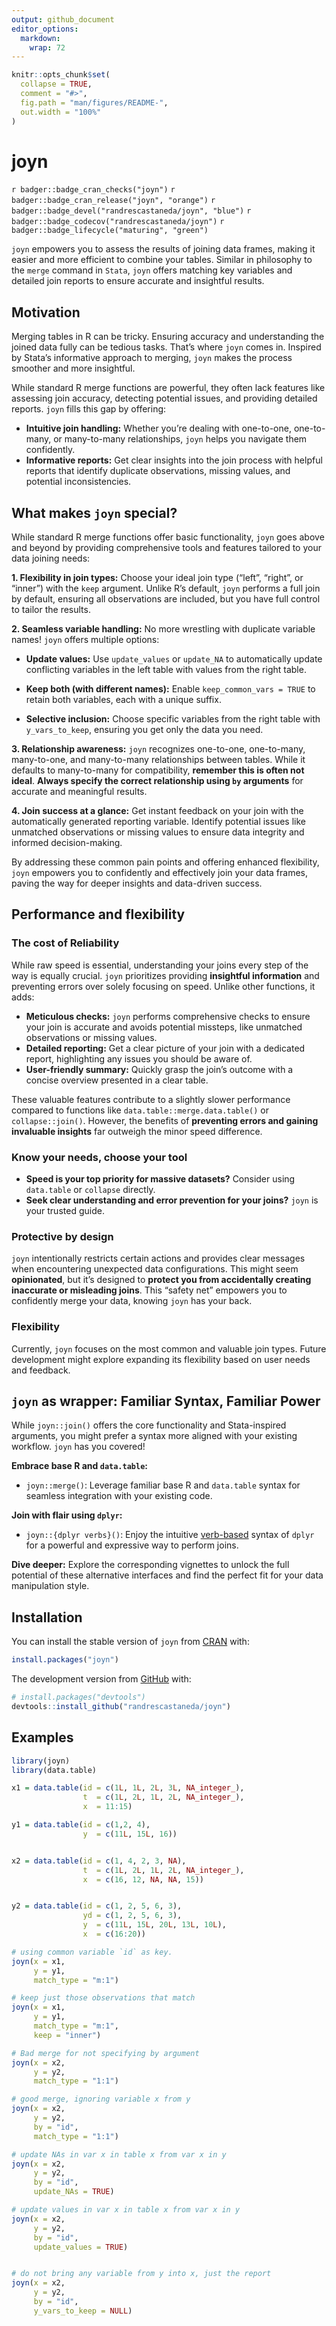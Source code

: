 ```yaml
---
output: github_document
editor_options: 
  markdown: 
    wrap: 72
---
```


```r
knitr::opts_chunk$set(
  collapse = TRUE,
  comment = "#>",
  fig.path = "man/figures/README-",
  out.width = "100%"
)
```

# joyn

<!-- badges: start -->

`r badger::badge_cran_checks("joyn")` `r badger::badge_cran_release("joyn", "orange")` `r badger::badge_devel("randrescastaneda/joyn", "blue")` `r badger::badge_codecov("randrescastaneda/joyn")` `r badger::badge_lifecycle("maturing", "green")`


<!-- badges: end -->

`joyn` empowers you to assess the results of joining data frames, making it easier and more efficient to combine your tables. Similar in philosophy to the `merge` command in `Stata`, `joyn` offers matching key variables and detailed join reports to ensure accurate and insightful results.

## Motivation

Merging tables in R can be tricky. Ensuring accuracy and understanding the joined data fully can be tedious tasks. That's where `joyn` comes in. Inspired by Stata's informative approach to merging, `joyn` makes the process smoother and more insightful.

While standard R merge functions are powerful, they often lack features like assessing join accuracy, detecting potential issues, and providing detailed reports. `joyn` fills this gap by offering:

* **Intuitive join handling:** Whether you're dealing with one-to-one, one-to-many, or many-to-many relationships, `joyn` helps you navigate them confidently.
* **Informative reports:** Get clear insights into the join process with helpful reports that identify duplicate observations, missing values, and potential inconsistencies.

## What makes `joyn` special?

While standard R merge functions offer basic functionality, `joyn` goes above and beyond by providing comprehensive tools and features tailored to your data joining needs:

**1. Flexibility in join types:** Choose your ideal join type ("left", "right", or "inner") with the `keep` argument. Unlike R's default, `joyn` performs a full join by default, ensuring all observations are included, but you have full control to tailor the results.

**2. Seamless variable handling:** No more wrestling with duplicate variable names! `joyn` offers multiple options:

* **Update values:** Use `update_values` or `update_NA` to automatically update conflicting variables in the left table with values from the right table.

* **Keep both (with different names):** Enable `keep_common_vars = TRUE` to retain both variables, each with a unique suffix.

* **Selective inclusion:** Choose specific variables from the right table with `y_vars_to_keep`, ensuring you get only the data you need.

**3. Relationship awareness:** `joyn` recognizes one-to-one, one-to-many, many-to-one, and many-to-many relationships between tables. While it defaults to many-to-many for compatibility, **remember this is often not ideal**. **Always specify the correct relationship using `by` arguments** for accurate and meaningful results.

**4. Join success at a glance:** Get instant feedback on your join with the automatically generated reporting variable. Identify potential issues like unmatched observations or missing values to ensure data integrity and informed decision-making.

By addressing these common pain points and offering enhanced flexibility, `joyn` empowers you to confidently and effectively join your data frames, paving the way for deeper insights and data-driven success.


## Performance and flexibility

### The cost of Reliability

While raw speed is essential, understanding your joins every step of the way is equally crucial. `joyn` prioritizes providing **insightful information** and preventing errors over solely focusing on speed. Unlike other functions, it adds:

* **Meticulous checks:** `joyn` performs comprehensive checks to ensure your join is accurate and avoids potential missteps, like unmatched observations or missing values.
* **Detailed reporting:** Get a clear picture of your join with a dedicated report, highlighting any issues you should be aware of.
* **User-friendly summary:** Quickly grasp the join's outcome with a concise overview presented in a clear table.

These valuable features contribute to a slightly slower performance compared to functions like `data.table::merge.data.table()` or `collapse::join()`. However, the benefits of **preventing errors and gaining invaluable insights** far outweigh the minor speed difference.

### Know your needs, choose your tool

* **Speed is your top priority for massive datasets?** Consider using `data.table` or `collapse` directly.
* **Seek clear understanding and error prevention for your joins?** `joyn` is your trusted guide.

### Protective by design

`joyn` intentionally restricts certain actions and provides clear messages when encountering unexpected data configurations. This might seem **opinionated**, but it's designed to **protect you from accidentally creating inaccurate or misleading joins**. This "safety net" empowers you to confidently merge your data, knowing `joyn` has your back.

### Flexibility

Currently, `joyn` focuses on the most common and valuable join types. Future development might explore expanding its flexibility based on user needs and feedback.

## `joyn` as wrapper: Familiar Syntax, Familiar Power

While `joyn::join()` offers the core functionality and Stata-inspired arguments, you might prefer a syntax more aligned with your existing workflow. `joyn` has you covered!

**Embrace base R and `data.table`:**

* `joyn::merge()`: Leverage familiar base R and `data.table` syntax for seamless integration with your existing code.

**Join with flair using `dplyr`:**

* `joyn::{dplyr verbs}()`: Enjoy the intuitive [verb-based](https://dplyr.tidyverse.org/reference/mutate-joins.html) syntax of `dplyr` for a powerful and expressive way to perform joins.

**Dive deeper:** Explore the corresponding vignettes to unlock the full potential of these alternative interfaces and find the perfect fit for your data manipulation style.


## Installation

You can install the stable version of `joyn` from
[CRAN](https://CRAN.R-project.org) with:

``` r
install.packages("joyn")
```

The development version from [GitHub](https://github.com/) with:

``` r
# install.packages("devtools")
devtools::install_github("randrescastaneda/joyn")
```

## Examples

```r

library(joyn)
library(data.table)

x1 = data.table(id = c(1L, 1L, 2L, 3L, NA_integer_),
                t  = c(1L, 2L, 1L, 2L, NA_integer_),
                x  = 11:15)

y1 = data.table(id = c(1,2, 4),
                y  = c(11L, 15L, 16))


x2 = data.table(id = c(1, 4, 2, 3, NA),
                t  = c(1L, 2L, 1L, 2L, NA_integer_),
                x  = c(16, 12, NA, NA, 15))


y2 = data.table(id = c(1, 2, 5, 6, 3),
                yd = c(1, 2, 5, 6, 3),
                y  = c(11L, 15L, 20L, 13L, 10L),
                x  = c(16:20))

# using common variable `id` as key.
joyn(x = x1, 
     y = y1,
     match_type = "m:1")

# keep just those observations that match
joyn(x = x1, 
     y = y1, 
     match_type = "m:1",
     keep = "inner")

# Bad merge for not specifying by argument
joyn(x = x2, 
     y = y2,
     match_type = "1:1")

# good merge, ignoring variable x from y
joyn(x = x2, 
     y = y2,
     by = "id",
     match_type = "1:1")

# update NAs in var x in table x from var x in y
joyn(x = x2, 
     y = y2, 
     by = "id", 
     update_NAs = TRUE)

# update values in var x in table x from var x in y
joyn(x = x2, 
     y = y2, 
     by = "id", 
     update_values = TRUE)


# do not bring any variable from y into x, just the report
joyn(x = x2, 
     y = y2, 
     by = "id", 
     y_vars_to_keep = NULL)

```
